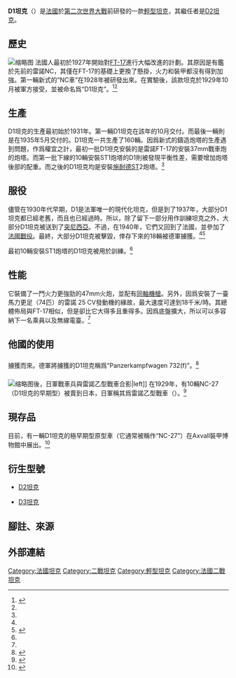 {{Infobox Weapon
 |name= D1輕型坦克
 |image= File:Char D11936.jpg
 |image_size= 300px
 |caption=安裝ST2炮塔的D1坦克，攝於1936年。
 |origin={{FRA}}
 |type=[[輕型坦克|輕型坦克]]
 |is_vehicle=yes
 |service=1932 - 1943
 |used_by=
 |wars=[[第二次世界大戰|第二次世界大戰]]
 |designer=
 |design_date=
 |manufacturer=
 |unit_cost=
 |production_date=
 |number=160輛
 |variants=
 |weight= 14公噸
 |length= 5.76米
 |width= 2.16米
 |height= 2.40米
 |crew= 3人（車長，通信兵，駕駛員）
 |armour= 最大40毫米
 |primary_armament= 47mmSA 34戰車炮
 |secondary_armament= 2挺7.5毫米[[拉貝爾機槍|拉貝爾機槍]]
 |engine= 雷諾V型4缸[[汽油機|汽油機]]
 |engine_power= 74匹
 |transmission=
 |fuel_capacity=6.08升
 |pw_ratio=[[ER_52|ER 52]]
 |suspension=[[立式彈簧懸掛|立式彈簧懸掛]]
 |clearance=
 |vehicle_range= 90公里
 |speed=19公里/時
}}

'''D1坦克'''（{{lang-fr|Char D1}}）是[[法國|法國]]於[[第二次世界大戰|第二次世界大戰]]前研發的一款[[輕型坦克|輕型坦克]]，其繼任者是[[D2坦克|D2坦克]]。

==歷史==
[[File:Stridsvagn_fm28_-_Renault_NC_27_Strängnäs_12.08.11_(6).JPG|缩略图]]
法國人最初於1927年開始對[[FT-17|FT-17]]進行大幅改進的計劃。其原因是有鑑於先前的雷諾NC，其僅在FT-17的基礎上更換了懸掛，火力和裝甲都沒有得到加強。第一輛新式的“NC車”在1928年被研發出來。在實驗後，該款坦克於1929年10月被軍方接受，並被命名爲“D1坦克”。<ref name="Zaloga2014">{{cite book|author=Steven Zaloga|title=French Tanks of World War II (1): Infantry and Battle Tanks|url=http://books.google.com/books?id=YXmfAgAAQBAJ&pg=PT13|date=18 February 2014|publisher=Osprey Publishing|isbn=978-1-4728-0776-2|pages=13–16|access-date=2014-03-23|archive-date=2014-07-01|archive-url=https://web.archive.org/web/20140701183201/http://books.google.com/books?id=YXmfAgAAQBAJ&pg=PT13|dead-url=no}}</ref><ref name=D11/>

==生產==
D1坦克的生產最初始於1931年。第一輛D1坦克在該年的10月交付。而最後一輛則是在1935年5月交付的。D1坦克一共生產了160輛。因爲新式的鑄造炮塔的生產遇到問題，作爲權宜之計，最初一批D1坦克安裝的是雷諾FT-17的安裝37mm戰車炮的炮塔。而第一批下線的10輛安裝ST1炮塔的D1則被發現平衡性差，需要增加炮塔後部的配重。而之後的D1坦克均是安裝[[施耐德|施耐德]]ST2炮塔。<ref name="Zaloga2014"/>

==服役==
儘管在1930年代早期，D1是法軍唯一的現代化坦克，但是到了1937年，大部分D1坦克都已經老舊，而且也已經過時。所以，除了留下一部分用作訓練坦克之外，大部分D1坦克被送到了[[突尼西亞|突尼西亞]]。不過，在1940年，它們又回到了法國，並參加了[[法國戰役|法國戰役]]。最終，大部分D1坦克被擊毀，倖存下來的18輛被德軍擄獲。<ref name="Zaloga2014"/><ref name=D13>{{Cite web|title=Char D1|url=http://www.tanksinworldwar2.com/france-char-d1.php|accessdate=2014-03-23|archive-date=2013-07-08|archive-url=https://web.archive.org/web/20130708133907/http://www.tanksinworldwar2.com/france-char-d1.php|dead-url=no}}</ref>

最初10輛安裝ST1炮塔的D1坦克被用於訓練。<ref name="Zaloga2014"/>

==性能==
它裝備了一門火力更強勁的47mm火炮，並配有[[同軸機槍|同軸機槍]]。另外，因爲安裝了一臺馬力更足（74匹）的雷諾 25 CV發動機的緣故，最大速度可達到18千米/時。其總體佈局與FT-17相似，但是卻比它大得多且重得多。因爲底盤擴大，所以可以多容納下一名乘員以及無線電臺。<ref name="Zaloga2014"/>
==他國的使用==
==={{Flag|納粹德國}}===
擄獲而來。德軍將擄獲的D1坦克稱爲“Panzerkampfwagen 732(f)”。<ref name=D12>{{Cite web|title=Renault D1|url=http://www.tanks-encyclopedia.com/ww2/france/Char_Renault_D1.php|accessdate=2014-03-23|archive-date=2014-04-06|archive-url=https://web.archive.org/web/20140406113029/http://www.tanks-encyclopedia.com/ww2/france/Char_Renault_D1.php|dead-url=no}}</ref>

==={{JAP}}===
[[File:Renault-othu_1.jpg|缩略图]]後，日軍戰車兵與雷諾乙型戰車合影|left]]
在1929年，有10輛NC-27（D1坦克的早期型）被賣到日本，日軍稱其爲雷諾乙型戰車（{{lang-ja|ルノー乙型戦車}}）。<ref>{{Cite web|url=http://www.tanks-encyclopedia.com/ww2/france/Renault_NC27.php|title=NC-27|accessdate=2014-03-23|archive-date=2013-10-23|archive-url=https://web.archive.org/web/20131023121057/http://www.tanks-encyclopedia.com/ww2/france/Renault_NC27.php|dead-url=no}}</ref>

==現存品==
目前，有一輛D1坦克的極早期型原型車（它通常被稱作“NC-27”）在Axvall裝甲博物館中展出。<ref name=D11>{{Cite web|title=Renault D1 and Renault D2|url=http://www.littlewars.se/french1940/d1d2.html|accessdate=2014-03-23|archive-date=2014-10-09|archive-url=https://web.archive.org/web/20141009164233/http://www.littlewars.se/french1940/d1d2.html|dead-url=no}}</ref>

==衍生型號==
*[[D2坦克|D2坦克]]

*[[D3坦克|D3坦克]]

==腳註、來源==
{{Reflist}}

==外部連結==
{{戰車主題}}

{{法國戰間期的裝甲戰鬥車輛}}

{{法國二戰期間的坦克與裝甲車}}


[[Category:法國坦克|Category:法國坦克]]
[[Category:二戰坦克|Category:二戰坦克]]
[[Category:輕型坦克|Category:輕型坦克]]
[[Category:法國二戰坦克|Category:法國二戰坦克]]
{{WWIIJapaneseAFVs}}